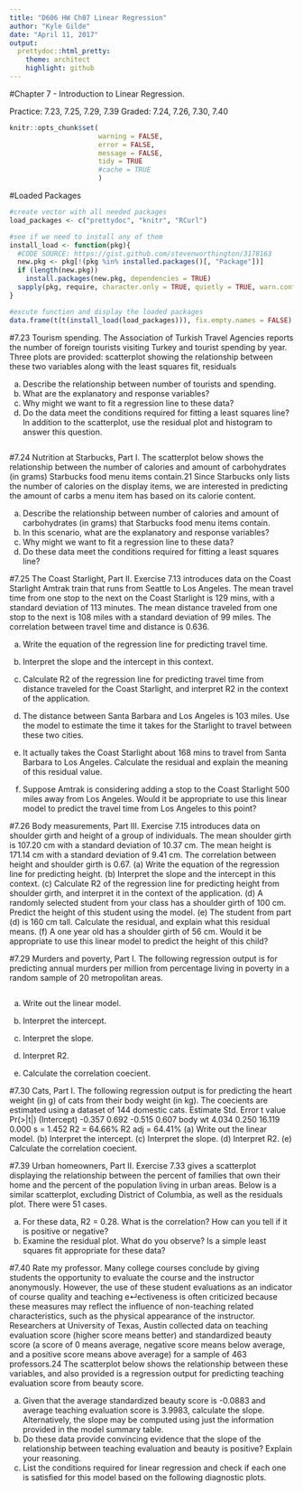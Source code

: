 ```yaml
---
title: "D606 HW Ch07 Linear Regression"
author: "Kyle Gilde"
date: "April 11, 2017"
output: 
  prettydoc::html_pretty:
    theme: architect
    highlight: github
---
```


#Chapter 7 - Introduction to Linear Regression.

Practice: 7.23, 7.25, 7.29, 7.39
Graded: 7.24, 7.26, 7.30, 7.40

```r
knitr::opts_chunk$set(
                      warning = FALSE, 
                      error = FALSE,
                      message = FALSE,
                      tidy = TRUE
                      #cache = TRUE
                      )
```


#Loaded Packages
```r
#create vector with all needed packages
load_packages <- c("prettydoc", "knitr", "RCurl")

#see if we need to install any of them
install_load <- function(pkg){
  #CODE SOURCE: https://gist.github.com/stevenworthington/3178163
  new.pkg <- pkg[!(pkg %in% installed.packages()[, "Package"])]
  if (length(new.pkg)) 
    install.packages(new.pkg, dependencies = TRUE)
  sapply(pkg, require, character.only = TRUE, quietly = TRUE, warn.conflicts = FALSE)
}

#excute function and display the loaded packages
data.frame(t(t(install_load(load_packages))), fix.empty.names = FALSE)
```

#7.23 Tourism spending. 
The Association of Turkish Travel Agencies reports the number of
foreign tourists visiting Turkey and tourist spending by year. Three plots are provided: scatterplot showing the relationship between these two variables along with the least squares fit, residuals

(a) Describe the relationship between number of tourists and spending.
(b) What are the explanatory and response variables?
(c) Why might we want to fit a regression line to these data?
(d) Do the data meet the conditions required for fitting a least squares line? In addition to the
scatterplot, use the residual plot and histogram to answer this question.



```r

```

#7.24 Nutrition at Starbucks, Part I. 
The scatterplot below shows the relationship between
the number of calories and amount of carbohydrates (in grams) Starbucks food menu items contain.21
Since Starbucks only lists the number of calories on the display items, we are interested in
predicting the amount of carbs a menu item has based on its calorie content.



(a) Describe the relationship between number of calories and amount of carbohydrates (in grams)
that Starbucks food menu items contain.
(b) In this scenario, what are the explanatory and response variables?
(c) Why might we want to fit a regression line to these data?
(d) Do these data meet the conditions required for fitting a least squares line?

#7.25 The Coast Starlight, Part II. 
Exercise 7.13 introduces data on the Coast Starlight Amtrak train that runs from Seattle to Los Angeles. The mean travel time from one stop to the
next on the Coast Starlight is 129 mins, with a standard deviation of 113 minutes. The mean distance traveled from one stop to the next is 108 miles with a standard deviation of 99 miles. The correlation between travel time and distance is 0.636.

(a) Write the equation of the regression line for predicting travel time.
(b) Interpret the slope and the intercept in this context.
(c) Calculate R2 of the regression line for predicting travel time from distance traveled for the Coast Starlight, and interpret R2 in the context of the application.
(d) The distance between Santa Barbara and Los Angeles is 103 miles. Use the model to estimate the time it takes for the Starlight to travel between these two cities.
(e) It actually takes the Coast Starlight about 168 mins to travel from Santa Barbara to Los Angeles. Calculate the residual and explain the meaning of this residual value.

(f) Suppose Amtrak is considering adding a stop to the Coast Starlight 500 miles away from Los Angeles. Would it be appropriate to use this linear model to predict the travel time from Los Angeles to this point?


#7.26 Body measurements, Part III. 
Exercise 7.15 introduces data on shoulder girth and
height of a group of individuals. The mean shoulder girth is 107.20 cm with a standard deviation
of 10.37 cm. The mean height is 171.14 cm with a standard deviation of 9.41 cm. The correlation between height and shoulder girth is 0.67.
(a) Write the equation of the regression line for predicting height.
(b) Interpret the slope and the intercept in this context.
(c) Calculate R2 of the regression line for predicting height from shoulder girth, and interpret it in the context of the application.
(d) A randomly selected student from your class has a shoulder girth of 100 cm. Predict the height of this student using the model.
(e) The student from part (d) is 160 cm tall. Calculate the residual, and explain what this residual means.
(f) A one year old has a shoulder girth of 56 cm. Would it be appropriate to use this linear model to predict the height of this child?

#7.29 Murders and poverty, Part I. 
The following regression output is for predicting annual murders per million from percentage living in poverty in a random sample of 20 metropolitan areas.

```r

```


(a) Write out the linear model.
(b) Interpret the intercept.

(c) Interpret the slope.
(d) Interpret R2.
(e) Calculate the correlation coecient.


#7.30 Cats, Part I. 
The following regression output is for predicting the heart weight (in g) of cats
from their body weight (in kg). The coecients
are estimated using a dataset of 144 domestic cats.
Estimate Std. Error t value Pr(>|t|)
(Intercept) -0.357 0.692 -0.515 0.607
body wt 4.034 0.250 16.119 0.000
s = 1.452 R2 = 64.66% R2
adj = 64.41%
(a) Write out the linear model.
(b) Interpret the intercept.
(c) Interpret the slope.
(d) Interpret R2.
(e) Calculate the correlation coecient.

#7.39 Urban homeowners, Part II.
Exercise 7.33 gives a scatterplot displaying the relationship between the percent of families that own their home and the percent of the population living in urban areas. Below is a similar scatterplot, excluding District
of Columbia, as well as the residuals plot. There were 51 cases.

(a) For these data, R2 = 0.28. What is the correlation? How can you tell if it is positive or negative?
(b) Examine the residual plot. What do you observe? Is a simple least squares fit appropriate for these data? 

#7.40 Rate my professor. 
Many college courses conclude by giving students the opportunity
to evaluate the course and the instructor anonymously. However, the use of these student evaluations
as an indicator of course quality and teaching e↵ectiveness is often criticized because these
measures may reflect the influence of non-teaching related characteristics, such as the physical appearance
of the instructor. Researchers at University of Texas, Austin collected data on teaching
evaluation score (higher score means better) and standardized beauty score (a score of 0 means
average, negative score means below average, and a positive score means above average) for a sample of 463 professors.24 The scatterplot below shows the relationship between these variables,
and also provided is a regression output for predicting teaching evaluation score from beauty score.


(a) Given that the average standardized beauty score is -0.0883 and average teaching evaluation score is 3.9983, calculate the slope. Alternatively, the slope may be computed using just the information provided in the model summary table.
(b) Do these data provide convincing evidence that the slope of the relationship between teaching evaluation and beauty is positive? Explain your reasoning.
(c) List the conditions required for linear regression and check if each one is satisfied for this model based on the following diagnostic plots.
